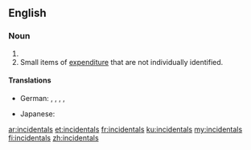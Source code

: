 ==English==

===Noun===
{{head|en|noun plural form}}

# {{plural of|incidental|lang=en}}
# Small items of [[expenditure]] that are not individually identified.

====Translations====
{{trans-top|small items that are not individually identified}}
* German: {{t|de|Kleinmaterial|n}}, {{t|de|Kleinkram|m}}, {{t|de|Nebenausgaben|f}}, {{t|de|unvorhergesehene Ausgaben|f}}, {{t|de|Verbrauchsmaterial|n}}
{{trans-mid}}
* Japanese: {{t|ja|雑費|tr=Zappi}}
{{trans-bottom}}

[[ar:incidentals]]
[[et:incidentals]]
[[fr:incidentals]]
[[ku:incidentals]]
[[my:incidentals]]
[[fi:incidentals]]
[[zh:incidentals]]
